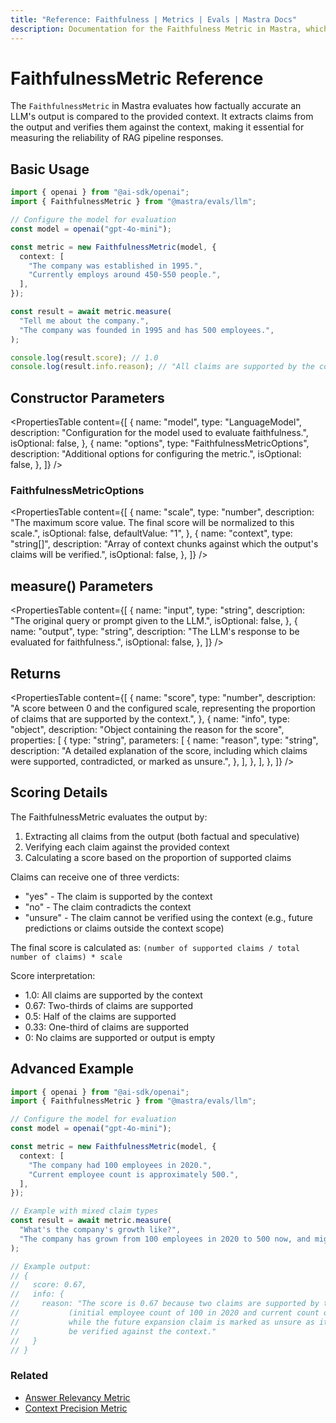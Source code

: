 ```yaml
---
title: "Reference: Faithfulness | Metrics | Evals | Mastra Docs"
description: Documentation for the Faithfulness Metric in Mastra, which evaluates the factual accuracy of LLM outputs compared to the provided context.
---
```


# FaithfulnessMetric Reference

The `FaithfulnessMetric` in Mastra evaluates how factually accurate an LLM's output is compared to the provided context. It extracts claims from the output and verifies them against the context, making it essential for measuring the reliability of RAG pipeline responses.

## Basic Usage

```typescript
import { openai } from "@ai-sdk/openai";
import { FaithfulnessMetric } from "@mastra/evals/llm";

// Configure the model for evaluation
const model = openai("gpt-4o-mini");

const metric = new FaithfulnessMetric(model, {
  context: [
    "The company was established in 1995.",
    "Currently employs around 450-550 people.",
  ],
});

const result = await metric.measure(
  "Tell me about the company.",
  "The company was founded in 1995 and has 500 employees.",
);

console.log(result.score); // 1.0
console.log(result.info.reason); // "All claims are supported by the context."
```

## Constructor Parameters

<PropertiesTable
  content={[
    {
      name: "model",
      type: "LanguageModel",
      description: "Configuration for the model used to evaluate faithfulness.",
      isOptional: false,
    },
    {
      name: "options",
      type: "FaithfulnessMetricOptions",
      description: "Additional options for configuring the metric.",
      isOptional: false,
    },
  ]}
/>

### FaithfulnessMetricOptions

<PropertiesTable
  content={[
    {
      name: "scale",
      type: "number",
      description:
        "The maximum score value. The final score will be normalized to this scale.",
      isOptional: false,
      defaultValue: "1",
    },
    {
      name: "context",
      type: "string[]",
      description:
        "Array of context chunks against which the output's claims will be verified.",
      isOptional: false,
    },
  ]}
/>

## measure() Parameters

<PropertiesTable
  content={[
    {
      name: "input",
      type: "string",
      description: "The original query or prompt given to the LLM.",
      isOptional: false,
    },
    {
      name: "output",
      type: "string",
      description: "The LLM's response to be evaluated for faithfulness.",
      isOptional: false,
    },
  ]}
/>

## Returns

<PropertiesTable
  content={[
    {
      name: "score",
      type: "number",
      description:
        "A score between 0 and the configured scale, representing the proportion of claims that are supported by the context.",
    },
    {
      name: "info",
      type: "object",
      description: "Object containing the reason for the score",
      properties: [
        {
          type: "string",
          parameters: [
            {
              name: "reason",
              type: "string",
              description:
                "A detailed explanation of the score, including which claims were supported, contradicted, or marked as unsure.",
            },
          ],
        },
      ],
    },
  ]}
/>

## Scoring Details

The FaithfulnessMetric evaluates the output by:

1. Extracting all claims from the output (both factual and speculative)
2. Verifying each claim against the provided context
3. Calculating a score based on the proportion of supported claims

Claims can receive one of three verdicts:

- "yes" - The claim is supported by the context
- "no" - The claim contradicts the context
- "unsure" - The claim cannot be verified using the context (e.g., future predictions or claims outside the context scope)

The final score is calculated as: `(number of supported claims / total number of claims) * scale`

Score interpretation:

- 1.0: All claims are supported by the context
- 0.67: Two-thirds of claims are supported
- 0.5: Half of the claims are supported
- 0.33: One-third of claims are supported
- 0: No claims are supported or output is empty

## Advanced Example

```typescript
import { openai } from "@ai-sdk/openai";
import { FaithfulnessMetric } from "@mastra/evals/llm";

// Configure the model for evaluation
const model = openai("gpt-4o-mini");

const metric = new FaithfulnessMetric(model, {
  context: [
    "The company had 100 employees in 2020.",
    "Current employee count is approximately 500.",
  ],
});

// Example with mixed claim types
const result = await metric.measure(
  "What's the company's growth like?",
  "The company has grown from 100 employees in 2020 to 500 now, and might expand to 1000 by next year.",
);

// Example output:
// {
//   score: 0.67,
//   info: {
//     reason: "The score is 0.67 because two claims are supported by the context
//           (initial employee count of 100 in 2020 and current count of 500),
//           while the future expansion claim is marked as unsure as it cannot
//           be verified against the context."
//   }
// }
```

### Related

- [Answer Relevancy Metric](./answer-relevancy)
- [Context Precision Metric](./context-precision)
